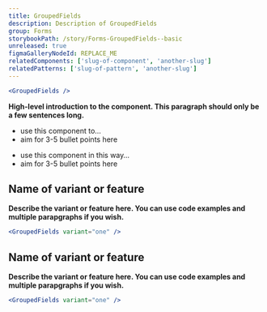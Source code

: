```yaml
---
title: GroupedFields
description: Description of GroupedFields
group: Forms
storybookPath: /story/Forms-GroupedFields--basic
unreleased: true
figmaGalleryNodeId: REPLACE_ME
relatedComponents: ['slug-of-component', 'another-slug']
relatedPatterns: ['slug-of-pattern', 'another-slug']
---
```


```jsx live
<GroupedFields />
```

**High-level introduction to the component. This paragraph should only be a few sentences long.**

<DoHeading />

- use this component to…
- aim for 3-5 bullet points here

<DontHeading />

- use this component in this way…
- aim for 3-5 bullet points here

## Name of variant or feature

**Describe the variant or feature here. You can use code examples and multiple parapgraphs if you wish.**

```jsx live
<GroupedFields variant="one" />
```

## Name of variant or feature

**Describe the variant or feature here. You can use code examples and multiple parapgraphs if you wish.**

```jsx live
<GroupedFields variant="one" />
```
